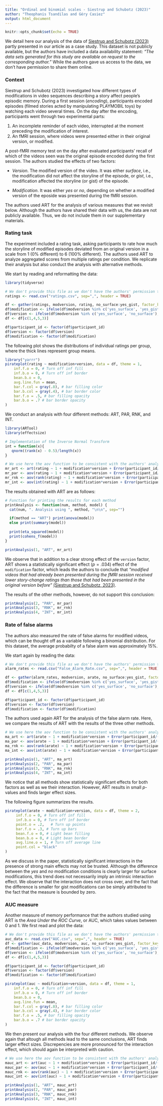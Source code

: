 ```yaml
---
title: "Ordinal and binomial scales - Siestrup and Schubotz (2023)"
author: "Theophanis Tsandilas and Géry Casiez"
output: html_document
---
```


```r
knitr::opts_chunk$set(echo = TRUE)
```

We detail here our analysis of the data of [Siestrup and Schubotz (2023)](https://doi.org/10.1162/jocn_a_02047) partly presented in our article as a case study. This dataset is not publicly available, but the authors have included a data availability statement: *"The data sets generated for this study are available on request to the corresponding author."* While the authors gave us access to the data, we don't have permission to share them online.

### Context
Siestrup and Schubotz (2023) investigated how different types of modifications in video sequences describing a story affect people’s episodic memory. During a first session (*encoding*), participants encoded episodes (filmed stories acted by manipulating PLAYMOBIL toys) by watching each video several times. On the day after the encoding, participants went through two experimental parts: 

1. An incomplete reminder of each video, interrupted at the moment preceding the modification of interest. 
2. An fMRI session, where videos were presented either in their original version, or modified. 

A post-fMRI memory test on the day after evaluated participants' recall of which of the videos seen was the original episode encoded during the first session. The authors studied the effects of two factors:

- *Version*. The modified version of the video. It was either *surface*, i.e., the modification did not affect the storyline of the episode, or *gist*, i.e., modification affected the storyline (or gist) of the episode. 

- *Modification*. It was either *yes* or *no*, depending on whether a modified version of the eposide was presented during the fMRI session.    

The authors used ART for the analysis of various measures that we revisit below. 
Although the authors have shared their data with us, the data are not publicly available. Thus, we do not include them in our supplementary materials.    

### Rating task
The experiment included a rating task, asking participants to rate how much the storyline of modified episodes deviated from an original version in a scale from 1 (0% different) to 6 (100% different). The authors used ART to analyze aggregated scores from multiple ratings per condition. We replicate their analysis but also conduct the analysis with alternative methods.   

We start by reading and reformatting the data:

```r
library(tidyverse)

# We don't provide this file as we don't have the authors' permission to share it online.
ratings <- read.csv("ratings.csv", sep=",", header = TRUE)

df <- gather(ratings, modversion, rating, no_surface:yes_gist, factor_key=TRUE)
df$modification <- ifelse(df$modversion %in% c('yes_surface', 'yes_gist'), 'yes', 'no')
df$version <- ifelse(df$modversion %in% c('yes_surface', 'no_surface'), 'surface', 'gist')
df <- df[c(1,4,5,3)]

df$participant_id <- factor(df$participant_id)
df$version <- factor(df$version)
df$modification <- factor(df$modification)
``` 

The following plot shows the distributions of individual ratings per group, where the thick lines represent group means. 

```r
library("yarrr")
pirateplot(rating ~ modification+version, data = df, theme = 1,            
    inf.f.o = 0, # Turn off inf fill
    inf.b.o = 0, # Turn off inf border
    bean.b.o = 0,
    avg.line.fun = mean,
    bar.f.col = gray(.8), # bar filling color
    bar.b.col = gray(.4), # bar border color
    bar.f.o = .5, # bar filling opacity
    bar.b.o = .7 # bar border opacity
)
``` 

We conduct an analysis with four different methods: ART, PAR, RNK, and INT.
```r
library(ARTool)
library(effectsize) 

# Implementation of the Inverse Normal Transform
int = function(x){
   qnorm((rank(x) - 0.5)/length(x))
}

# We use here the aov function to be consistent with the authors' analysis, also considering slope random effects 
mr_art <- art(rating ~ 1 + modification*version + Error(participant_id/(1+modification*version)), data = df)
mr_par <- aov(rating ~ 1 + modification*version + Error(participant_id/(1+modification*version)), data = df)
mr_rnk <- aov(rank(rating) ~ 1 + modification*version + Error(participant_id/(1+modification*version)), data = df)
mr_int <- aov(int(rating) ~ 1 + modification*version + Error(participant_id/(1+modification*version)), data = df)
``` 

The results obtained with ART are as follows:
```r
# Function for printing the results for each method
printAnalysis <- function(num, method, model) {
  cat(num, ". Analysis using ", method, "\n\n", sep="")

  if(method == "ART") print(anova(model))
  else print(summary(model))
  
  print(eta_squared(model))
  print(cohens_f(model))
}

printAnalysis(1, "ART", mr_art)
``` 

We observe that in addition to a clear strong effect of the ```version``` factor, ART shows a statistically significant effect ($p = .034$) effect of the ```modification``` factor, which leads the authors to conclude that *"modified videos that had already been presented during the fMRI session received lower story-change ratings than those that had been presented in the original version before"* [(Siestrup and Schubotz, 2023)](https://doi.org/10.1162/jocn_a_02047).

The results of the other methods, however, do not support this conclusion:

```r
printAnalysis(2, "PAR", mr_par)
printAnalysis(3, "RNK", mr_rnk)
printAnalysis(4, "INT", mr_int)
``` 

### Rate of false alarms
The authors also measured the rate of false alarms for modified videos, which can be thought off as a variable following a binomial distribution. 
For this dataset, the average probabilty of a false alarm was approximately 15%. 

We start again by reading the data:

```r
# We don't provide this file as we don't have the authors' permission to share it online.
alarm_rates <- read.csv("False_Alarm_Rate.csv", sep=",", header = TRUE)

df <- gather(alarm_rates, modversion, arate, no_surface:yes_gist, factor_key=TRUE)
df$modification <- ifelse(df$modversion %in% c('yes_surface', 'yes_gist'), 'yes', 'no')
df$version <- ifelse(df$modversion %in% c('yes_surface', 'no_surface'), 'surface', 'gist')
df <- df[c(1,4,5,3)]

df$participant_id <- factor(df$participant_id)
df$version <- factor(df$version)
df$modification <- factor(df$modification)
``` 

The authors used again ART for the analysis of the false alarm rate.
Here, we compare the results of ART with the results of the three other methods.

```r
# We use here the aov function to be consistent with the authors' analysis, also considering slope random effects 
ma_art <- art(arate ~ 1 + modification*version + Error(participant_id/(1+modification*version)), data = df)
ma_par <- aov(arate ~ 1 + modification*version + Error(participant_id/(1+modification*version)), data = df)
ma_rnk <- aov(rank(arate) ~ 1 + modification*version + Error(participant_id/(1+modification*version)), data = df)
ma_int <- aov(int(arate) ~ 1 + modification*version + Error(participant_id/(1+modification*version)), data = df)

printAnalysis(1, "ART", ma_art)
printAnalysis(2, "PAR", ma_par)
printAnalysis(3, "RNK", ma_rnk)
printAnalysis(4, "INT", ma_int)
``` 

We notice that all methods show statistically significant effects for both factors as well as we their interaction. However, ART results in small $p$-values and finds larger effect sizes. 

The following figure summarizes the results. 

```r
pirateplot(arate ~ modification+version, data = df, theme = 2,            
     inf.f.o = 0, # Turn off inf fill
     inf.b.o = 0, # Turn off inf border
     point.o = .2,   # Turn up points
     bar.f.o = .3, # Turn up bars
     bean.f.o = 0, # Light bean filling
     bean.b.o = 0, # Light bean border
     avg.line.o = 1, # Turn off average line
     point.col = "black"
)
``` 

As we discuss in the paper, statistically significant interactions in the presence of strong main effects may not be trusted. Although the difference between the *yes* and *no* modification conditions is clearly larger for surface modifications, this trend does not necessarily imply an intrinsic interaction effect. We observe that the interaction does not cross over, and the fact that the difference is smaller for gist modifications can be simply attributed to the fact that the measure is bounded by zero.

### AUC measure
Another measure of memory performance that the authors studied using ART is the *Area Under the ROC Curve*, or AUC, which takes values between 0 and 1.
We first read and plot the data:

```r
# We don't provide this file as we don't have the authors' permission to share it online.
auc_data <- read.csv("AUC.csv", sep=",", header = TRUE)
df <- gather(auc_data, modversion, auc, no_surface:yes_gist, factor_key=TRUE)
df$modification <- ifelse(df$modversion %in% c('yes_surface', 'yes_gist'), 'yes', 'no')
df$version <- ifelse(df$modversion %in% c('yes_surface', 'no_surface'), 'surface', 'gist')
df <- df[c(1,4,5,3)]

df$participant_id <- factor(df$participant_id)
df$version <- factor(df$version)
df$modification <- factor(df$modification)

pirateplot(auc ~ modification+version, data = df, theme = 1,            
    inf.f.o = 0, # Turn off inf fill
    inf.b.o = 0, # Turn off inf border
    bean.b.o = 0,
    avg.line.fun = mean,
    bar.f.col = gray(.8), # bar filling color
    bar.b.col = gray(.4), # bar border color
    bar.f.o = .5, # bar filling opacity
    bar.b.o = .7 # bar border opacity
)
``` 

We then present our analysis with the four different methods. We observe again that altough all methods lead to the same conclusions, ART finds larger effect sizes. 
Discrepencies are more pronounced for the interaction effect, which should again be interpreted with caution.  

```r
# We use here the aov function to be consistent with the authors' analysis, also considering slope random effects 
mauc_art <- art(auc ~ 1 + modification*version + Error(participant_id/(1+modification*version)), data = df)
mauc_par <- aov(auc ~ 1 + modification*version + Error(participant_id/(1+modification*version)), data = df)
mauc_rnk <- aov(rank(auc) ~ 1 + modification*version + Error(participant_id/(1+modification*version)), data = df)
mauc_int <- aov(int(auc) ~ 1 + modification*version + Error(participant_id/(1+modification*version)), data = df)

printAnalysis(1, "ART", mauc_art)
printAnalysis(2, "PAR", mauc_par)
printAnalysis(3, "RNK", mauc_rnk)
printAnalysis(4, "INT", mauc_int)
``` 

